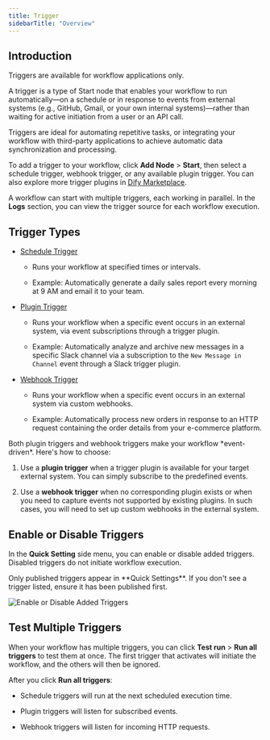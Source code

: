 ```yaml
---
title: Trigger
sidebarTitle: "Overview"
---
```


## Introduction

<Info>
  Triggers are available for workflow applications only.
</Info>

A trigger is a type of Start node that enables your workflow to run automatically—on a schedule or in response to events from external systems (e.g., GitHub, Gmail, or your own internal systems)—rather than waiting for active initiation from a user or an API call.

Triggers are ideal for automating repetitive tasks, or integrating your workflow with third-party applications to achieve automatic data synchronization and processing.

To add a trigger to your workflow, click **Add Node** > **Start**, then select a schedule trigger, webhook trigger, or any available plugin trigger. You can also explore more trigger plugins in [Dify Marketplace](https://marketplace.dify.ai/).

A workflow can start with multiple triggers, each working in parallel. In the **Logs** section, you can view the trigger source for each workflow execution.

## Trigger Types

- [Schedule Trigger](/en/guides/workflow/node/schedule-trigger)

  - Runs your workflow at specified times or intervals.

  - Example: Automatically generate a daily sales report every morning at 9 AM and email it to your team.

- [Plugin Trigger](/en/guides/workflow/node/plugin-trigger)

  - Runs your workflow when a specific event occurs in an external system, via event subscriptions through a trigger plugin.

  - Example: Automatically analyze and archive new messages in a specific Slack channel via a subscription to the `New Message in Channel` event through a Slack trigger plugin.

- [Webhook Trigger](/en/guides/workflow/node/webhook-trigger)

  - Runs your workflow when a specific event occurs in an external system via custom webhooks.
  
  - Example: Automatically process new orders in response to an HTTP request containing the order details from your e-commerce platform.

<Tip>
  Both plugin triggers and webhook triggers make your workflow *event-driven*. Here's how to choose:

  1. Use a **plugin trigger** when a trigger plugin is available for your target external system. You can simply subscribe to the predefined events.

  2. Use a **webhook trigger** when no corresponding plugin exists or when you need to capture events not supported by existing plugins. In such cases, you will need to set up custom webhooks in the external system.
</Tip>

## Enable or Disable Triggers

In the **Quick Setting** side menu, you can enable or disable added triggers. Disabled triggers do not initiate workflow execution.

<Info>
  Only published triggers appear in **Quick Settings**. If you don't see a trigger listed, ensure it has been published first.
</Info>

![Enable or Disable Added Triggers](/images/enable_disable_added_trigger.png)

## Test Multiple Triggers

When your workflow has multiple triggers, you can click **Test run** > **Run all triggers** to test them at once. The first trigger that activates will initiate the workflow, and the others will then be ignored.

After you click **Run all triggers**:

- Schedule triggers will run at the next scheduled execution time.

- Plugin triggers will listen for subscribed events.

- Webhook triggers will listen for incoming HTTP requests.